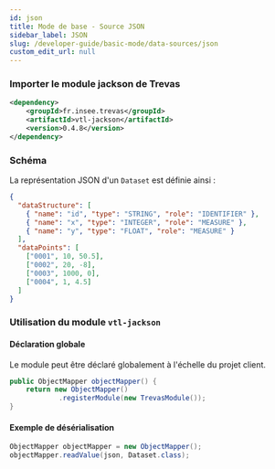 ```yaml
---
id: json
title: Mode de base - Source JSON
sidebar_label: JSON
slug: /developer-guide/basic-mode/data-sources/json
custom_edit_url: null
---
```


### Importer le module jackson de Trevas

```xml
<dependency>
    <groupId>fr.insee.trevas</groupId>
    <artifactId>vtl-jackson</artifactId>
    <version>0.4.8</version>
</dependency>
```

### Schéma

La représentation JSON d'un `Dataset` est définie ainsi :

```json
{
  "dataStructure": [
    { "name": "id", "type": "STRING", "role": "IDENTIFIER" },
    { "name": "x", "type": "INTEGER", "role": "MEASURE" },
    { "name": "y", "type": "FLOAT", "role": "MEASURE" }
  ],
  "dataPoints": [
    ["0001", 10, 50.5],
    ["0002", 20, -8],
    ["0003", 1000, 0],
    ["0004", 1, 4.5]
  ]
}
```

### Utilisation du module `vtl-jackson`

#### Déclaration globale

Le module peut être déclaré globalement à l'échelle du projet client.

```java
public ObjectMapper objectMapper() {
    return new ObjectMapper()
            .registerModule(new TrevasModule());
}
```

#### Exemple de désérialisation

```java
ObjectMapper objectMapper = new ObjectMapper();
objectMapper.readValue(json, Dataset.class);
```